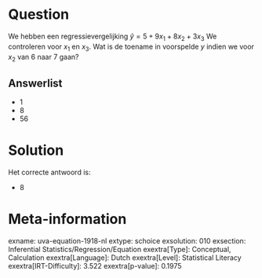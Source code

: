 Question
========

We hebben een regressievergelijking $\hat{y} = 5 + 9x_{1} +
8x_{2} + 3x_{3}$ We controleren voor *x*~1~ en *x*~3~. Wat is de
toename in voorspelde *y* indien we voor *x*~2~ van 6 naar 7 gaan?

Answerlist
----------

* 1
* 8
* 56

Solution
========

Het correcte antwoord is: 

* 8

Meta-information
================
exname: uva-equation-1918-nl
extype: schoice
exsolution: 010
exsection: Inferential Statistics/Regression/Equation
exextra[Type]: Conceptual, Calculation
exextra[Language]: Dutch
exextra[Level]: Statistical Literacy
exextra[IRT-Difficulty]: 3.522
exextra[p-value]: 0.1975
